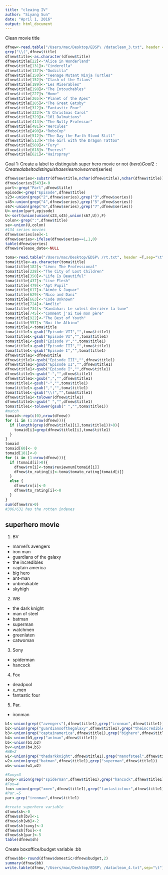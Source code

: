 ```yaml
---
title: "cleaing IV"
author: "Siyang Sun"
date: "April 1, 2016"
output: html_document
---
```

Clean movie title

```r
dfnew<-read.table("/Users/mac/Desktop/EDSP\ /dataclean_3.txt", header =T,sep="\t")
grep("\\(",dfnew$title)
dfnew$title<-as.character(dfnew$title)
dfnew$title[22]<-"Alice in Wonderland"
dfnew$title[131]<-"Cinderella"
dfnew$title[137]<-"Godzilla"
dfnew$title[150]<-"Teenage Mutant Ninja Turtles"
dfnew$title[152]<-"Clash of the Titans"
dfnew$title[189]<-"Les Miserables"
dfnew$title[198]<-"The Intouchables"
dfnew$title[227]<-"Home"
dfnew$title[265]<-"Planet of the Apes"
dfnew$title[285]<-"The Great Gatsby"
dfnew$title[312]<-"Fantastic Four"
dfnew$title[322]<-"A Christmas Carol"
dfnew$title[329]<-"101 Dalmatians"
dfnew$title[414]<-"The Nutty Professor"
dfnew$title[481]<-"Hercules"
dfnew$title[490]<-"RoboCop"
dfnew$title[512]<-"The Day the Earth Stood Still"
dfnew$title[513]<-"The Girl with the Dragon Tattoo"
dfnew$title[589]<-"Fury"
dfnew$title[618]<-"Everest"
dfnew$title[621]<-"Hairspray"
```

Goal 1: Create a label to distinguish super hero movie or not ($hero)
Goal 2: Create a label to distinguish a series moive or not ($series)

```r
dfnew$series<-substr(dfnew$title,nchar(dfnew$title),nchar(dfnew$title))
dfnew$series[543]<-0
part<-grep("Part",dfnew$title)
episode<-grep("Episode",dfnew$title)
s23<-union(grep("2",dfnew$series),grep("3",dfnew$series))
s45<-union(grep("4",dfnew$series),grep("5",dfnew$series))
s67<-union(grep("6",dfnew$series),grep("7",dfnew$series))
U<-union(part,episode)
U<-sort(union(union(s23,s45),union(s67,U)),F)
colon<-grep(":",dfnew$title)
se<-union(U,colon)
#134 series movies
dfnew$series[se]<-1
dfnew$series<-ifelse(dfnew$series==1,1,0)
table(dfnew$series)
dfnew$release_date<-NULL
```


```r
toma<-read.table("/Users/mac/Desktop/EDSP\ /rt.txt", header =T,sep="\t")
toma$title<-as.character(toma$title)
toma$title[182]<-"Léon: The Professional"
toma$title[228]<-"The City of Lost Children"
toma$title[350]<-"Life Is Beautiful"
toma$title[437]<-"Live Flesh"
toma$title[479]<-"Apt Pupil"
toma$title[617]<-"Aimée & Jaguar"
toma$title[629]<-"Nico and Dani"
toma$title[663]<-"Code Unknown"
toma$title[724]<-"Amélie"
toma$title[734]<-"Kandahar: Le soleil derrière la lune"
toma$title[745]<-"Comment j'ai tué mon père"
toma$title[922]<-"The Best of Youth"
toma$title[957]<-"Noi the Albino"
toma$title1<-toma$title
toma$title1<-gsub("Episode VII","",toma$title1)
toma$title1<-gsub("Episode VI","",toma$title1)
toma$title1<-gsub("Episode V","",toma$title1)
toma$title1<-gsub("Episode III","",toma$title1)
toma$title1<-gsub("Episode I","",toma$title1)
dfnew$title1<-dfnew$title
dfnew$title1<-gsub("Episode III","",dfnew$title1)
dfnew$title1<-gsub("Episode II","",dfnew$title1)
dfnew$title1<-gsub("Episode I","",dfnew$title1)
dfnew$title1<-gsub("-","",dfnew$title1)
dfnew$title1<-gsub(",","",dfnew$title1)
toma$title1<-gsub("-","",toma$title1)
toma$title1<-gsub(",","",toma$title1)
toma$title1<-gsub("\\)","",toma$title1)
dfnew$title1<-tolower(dfnew$title1)
dfnew$title1<-gsub(" ","",dfnew$title1)
toma$title1<-tolower(gsub(" ","",toma$title1))
#match
tomaid<-rep(c(0),nrow(dfnew))
for (i in (1:nrow(dfnew))){
  if (length(grep(dfnew$title1[i],toma$title1))>0){
    tomaid[i]=grep(dfnew$title1[i],toma$title1)  
  }
}
tomaid
tomaid[60]<- 0
tomaid[181]<-0
for (i in (1:nrow(dfnew))){
  if (tomaid[i]>0){
    dfnew$rn[i]<-toma$reviewnum[tomaid[i]]
    dfnew$to_rating[i]<-toma$tomato_rating[tomaid[i]]    
  } 
  else {
    dfnew$rn[i]<-0
    dfnew$to_rating[i]<-0    
  }
}
sum(dfnew$rn>0)
#306/631 has the rotten indexes
```
## superhero movie
1. BV
+ marvel's avengers
+ iron man 
+ guardians of the galaxy
+ the incredibles
+ captain america
+ big hero
+ ant-man
+ unbreakable
+ skyhigh

2. WB
+ the dark knight
+ man of steel
+ batman
+ superman
+ watchmen
+ greenlaten
+ catwoman

3. Sony
+ spiderman
+ hancock

4. Fox
+ deadpool
+ x_men
+ fantastic four

5. Par.
+ ironman
```r
b1<-union(grep(("avengers"),dfnew$title1),grep("ironman",dfnew$title1))
b2<-union(grep("guardiansofthegalaxy",dfnew$title1),grep("theincredibles",dfnew$title1))
b3<-union(grep("captainamerica",dfnew$title1),grep("bighero",dfnew$title1))
b4<-union(b3,grep("antman",dfnew$title1))
b5<-union(b1,b2)
bv<-union(b4,b5)
#WB=2
w1<-union(grep("thedarkknight",dfnew$title1),grep("manofsteel",dfnew$title1))
w2<-union(grep("batman",dfnew$title1),grep("superman",dfnew$title1))
wb<-union(w1,w2)

#Sony=3
sony<-union(grep("spiderman",dfnew$title1),grep("hancock",dfnew$title1))
#Fox=4
fox<-union(grep("xmen",dfnew$title1),grep("fantasticfour",dfnew$title1))
#Par.=5
par<-grep("ironman",dfnew$title1)

#create superhero variable
dfnew$sh<-0
dfnew$sh[bv]<-1
dfnew$sh[wb]<-2
dfnew$sh[sony]<-3
dfnew$sh[fox]<-4
dfnew$sh[par]<-5
table(dfnew$sh)
```
Create boxoffice/budget variable :bb 
```r
dfnew$bb<-round(dfnew$domestic/dfnew$budget,2)
summary(dfnew$bb)
write.table(dfnew,"/Users/mac/Desktop/EDSP\ /dataclean_4.txt",sep="\t")
```







